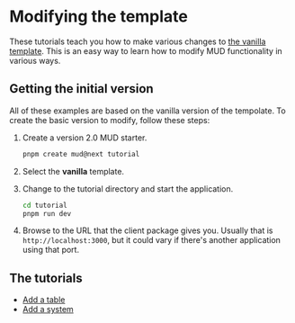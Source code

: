 # Modifying the template

These tutorials teach you how to make various changes to [the vanilla template](https://github.com/latticexyz/mud/tree/main/templates/vanilla).
This is an easy way to learn how to modify MUD functionality in various ways.

## Getting the initial version

All of these examples are based on the vanilla version of the tempolate.
To create the basic version to modify, follow these steps:

1. Create a version 2.0 MUD starter.

   ```bash copy
   pnpm create mud@next tutorial
   ```

1. Select the **vanilla** template.

1. Change to the tutorial directory and start the application.

   ```bash copy
   cd tutorial
   pnpm run dev
   ```

1. Browse to the URL that the client package gives you.
   Usually that is `http://localhost:3000`, but it could vary if there's another application using that port.

## The tutorials

- [Add a table](minimal/add-table)
- [Add a system](minimal/add-system)

